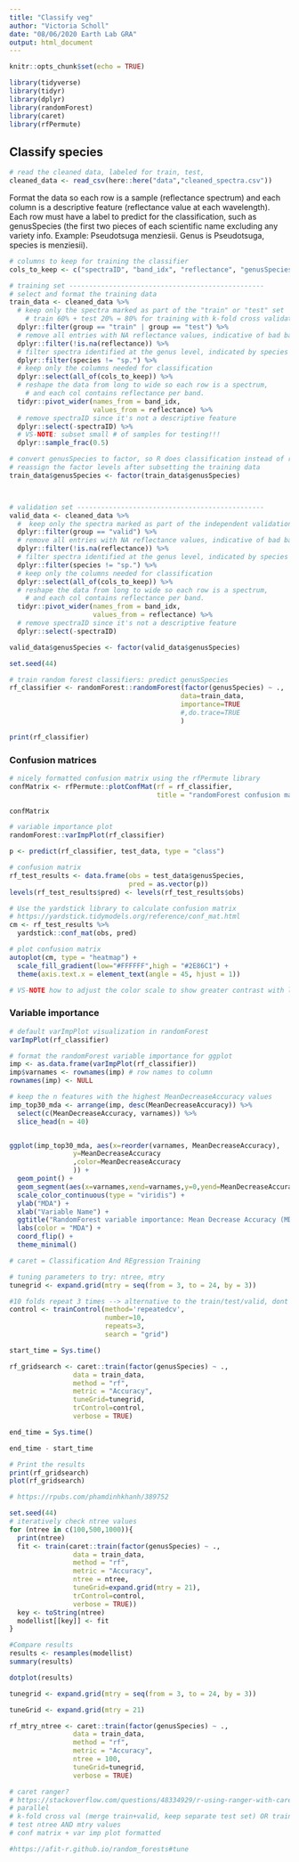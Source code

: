 ```yaml
---
title: "Classify veg"
author: "Victoria Scholl"
date: "08/06/2020 Earth Lab GRA"
output: html_document
---
```


```r
knitr::opts_chunk$set(echo = TRUE)

library(tidyverse)
library(tidyr)
library(dplyr)
library(randomForest)
library(caret)
library(rfPermute)
```

## Classify species

```r
# read the cleaned data, labeled for train, test, 
cleaned_data <- read_csv(here::here("data","cleaned_spectra.csv"))
```

Format the data so each row is a sample (reflectance spectrum) and each column is a descriptive feature (reflectance value at each wavelength). Each row must have a label to predict for the classification, such as genusSpecies (the first two pieces of each scientific name excluding any variety info. Example: Pseudotsuga menziesii. Genus is Pseudotsuga, species is menziesii).

```r
# columns to keep for training the classifier
cols_to_keep <- c("spectraID", "band_idx", "reflectance", "genusSpecies")

# training set -------------------------------------------------
# select and format the training data 
train_data <- cleaned_data %>% 
  # keep only the spectra marked as part of the "train" or "test" set
    # train 60% + test 20% = 80% for training with k-fold cross validation
  dplyr::filter(group == "train" | group == "test") %>% 
  # remove all entries with NA reflectance values, indicative of bad bands
  dplyr::filter(!is.na(reflectance)) %>% 
  # filter spectra identified at the genus level, indicated by species == "sp."
  dplyr::filter(species != "sp.") %>% 
  # keep only the columns needed for classification
  dplyr::select(all_of(cols_to_keep)) %>%
  # reshape the data from long to wide so each row is a spectrum, 
    # and each col contains reflectance per band.
  tidyr::pivot_wider(names_from = band_idx, 
                     values_from = reflectance) %>% 
  # remove spectraID since it's not a descriptive feature 
  dplyr::select(-spectraID) %>% 
  # VS-NOTE: subset small # of samples for testing!!!
  dplyr::sample_frac(0.5)

# convert genusSpecies to factor, so R does classification instead of regression.
# reassign the factor levels after subsetting the training data
train_data$genusSpecies <- factor(train_data$genusSpecies)



# validation set -----------------------------------------------
valid_data <- cleaned_data %>% 
  #  keep only the spectra marked as part of the independent validation set
  dplyr::filter(group == "valid") %>% 
  # remove all entries with NA reflectance values, indicative of bad bands
  dplyr::filter(!is.na(reflectance)) %>% 
  # filter spectra identified at the genus level, indicated by species == "sp."
  dplyr::filter(species != "sp.") %>%
  # keep only the columns needed for classification
  dplyr::select(all_of(cols_to_keep)) %>%
  # reshape the data from long to wide so each row is a spectrum, 
    # and each col contains reflectance per band.
  tidyr::pivot_wider(names_from = band_idx, 
                     values_from = reflectance) %>% 
  # remove spectraID since it's not a descriptive feature 
  dplyr::select(-spectraID) 

valid_data$genusSpecies <- factor(valid_data$genusSpecies)
```

```r
set.seed(44)

# train random forest classifiers: predict genusSpecies
rf_classifier <- randomForest::randomForest(factor(genusSpecies) ~ ., 
                                           data=train_data, 
                                           importance=TRUE
                                           #,do.trace=TRUE
                                           )

print(rf_classifier)
```

### Confusion matrices

```r
# nicely formatted confusion matrix using the rfPermute library
confMatrix <- rfPermute::plotConfMat(rf = rf_classifier, 
                                     title = "randomForest confusion matrix: training set") 

confMatrix
```


```r
# variable importance plot 
randomForest::varImpPlot(rf_classifier)

p <- predict(rf_classifier, test_data, type = "class")

# confusion matrix
rf_test_results <- data.frame(obs = test_data$genusSpecies,
                              pred = as.vector(p))
levels(rf_test_results$pred) <- levels(rf_test_results$obs)

# Use the yardstick library to calculate confusion matrix
# https://yardstick.tidymodels.org/reference/conf_mat.html
cm <- rf_test_results %>% 
  yardstick::conf_mat(obs, pred)

# plot confusion matrix
autoplot(cm, type = "heatmap") + 
  scale_fill_gradient(low="#FFFFFF",high = "#2E86C1") + 
  theme(axis.text.x = element_text(angle = 45, hjust = 1))

# VS-NOTE how to adjust the color scale to show greater contrast with low values? 
```

### Variable importance 

```r
# default varImpPlot visualization in randomForest
varImpPlot(rf_classifier)
```
```r

# format the randomForest variable importance for ggplot
imp <- as.data.frame(varImpPlot(rf_classifier))
imp$varnames <- rownames(imp) # row names to column
rownames(imp) <- NULL  

# keep the n features with the highest MeanDecreaseAccuracy values 
imp_top30_mda <- arrange(imp, desc(MeanDecreaseAccuracy)) %>% 
  select(c(MeanDecreaseAccuracy, varnames)) %>% 
  slice_head(n = 40)


ggplot(imp_top30_mda, aes(x=reorder(varnames, MeanDecreaseAccuracy), 
                y=MeanDecreaseAccuracy
                ,color=MeanDecreaseAccuracy
                )) + 
  geom_point() +
  geom_segment(aes(x=varnames,xend=varnames,y=0,yend=MeanDecreaseAccuracy)) +
  scale_color_continuous(type = "viridis") +
  ylab("MDA") +
  xlab("Variable Name") +
  ggtitle("RandomForest variable importance: Mean Decrease Accuracy (MDA)") +
  labs(color = "MDA") + 
  coord_flip() + 
  theme_minimal()
```


```r
# caret = Classification And REgression Training 

# tuning parameters to try: ntree, mtry
tunegrid <- expand.grid(mtry = seq(from = 3, to = 24, by = 3))

#10 folds repeat 3 times --> alternative to the train/test/valid, dont need both
control <- trainControl(method='repeatedcv', 
                        number=10, 
                        repeats=3,
                        search = "grid")

start_time = Sys.time()

rf_gridsearch <- caret::train(factor(genusSpecies) ~ ., 
                data = train_data, 
                method = "rf",
                metric = "Accuracy",
                tuneGrid=tunegrid, 
                trControl=control,
                verbose = TRUE)

end_time = Sys.time()

end_time - start_time

# Print the results
print(rf_gridsearch)
plot(rf_gridsearch)
```

```r
# https://rpubs.com/phamdinhkhanh/389752

set.seed(44)
# iteratively check ntree values 
for (ntree in c(100,500,1000)){
  print(ntree)
  fit <- train(caret::train(factor(genusSpecies) ~ ., 
                data = train_data, 
                method = "rf",
                metric = "Accuracy",
                ntree = ntree,
                tuneGrid=expand.grid(mtry = 21), 
                trControl=control,
                verbose = TRUE))
  key <- toString(ntree)
  modellist[[key]] <- fit
}

#Compare results
results <- resamples(modellist)
summary(results)

dotplot(results)
```
```r
tunegrid <- expand.grid(mtry = seq(from = 3, to = 24, by = 3))

tuneGrid <- expand.grid(mtry = 21)

rf_mtry_ntree <- caret::train(factor(genusSpecies) ~ ., 
                data = train_data, 
                method = "rf",
                metric = "Accuracy",
                ntree = 100,
                tuneGrid=tunegrid,
                verbose = TRUE)
```

```r
# caret ranger? 
# https://stackoverflow.com/questions/48334929/r-using-ranger-with-caret-tunegrid-argument 
# parallel
# k-fold cross val (merge train+valid, keep separate test set) OR train/test/valid split
# test ntree AND mtry values 
# conf matrix + var imp plot formatted
```

```r
#https://afit-r.github.io/random_forests#tune


```

